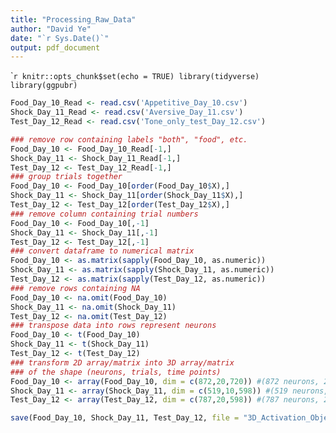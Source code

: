 ```yaml
---
title: "Processing_Raw_Data"
author: "David Ye"
date: "`r Sys.Date()`"
output: pdf_document
---
```


````r
knitr::opts_chunk$set(echo = TRUE)
library(tidyverse)
library(ggpubr)
```

```r
Food_Day_10_Read <- read.csv('Appetitive_Day_10.csv')
Shock_Day_11_Read <- read.csv('Aversive_Day_11.csv')
Test_Day_12_Read <- read.csv('Tone_only_test_Day_12.csv')
```

```r
### remove row containing labels "both", "food", etc.
Food_Day_10 <- Food_Day_10_Read[-1,]
Shock_Day_11 <- Shock_Day_11_Read[-1,]
Test_Day_12 <- Test_Day_12_Read[-1,]
### group trials together
Food_Day_10 <- Food_Day_10[order(Food_Day_10$X),]
Shock_Day_11 <- Shock_Day_11[order(Shock_Day_11$X),]
Test_Day_12 <- Test_Day_12[order(Test_Day_12$X),]
### remove column containing trial numbers
Food_Day_10 <- Food_Day_10[,-1]
Shock_Day_11 <- Shock_Day_11[,-1]
Test_Day_12 <- Test_Day_12[,-1]
### convert dataframe to numerical matrix
Food_Day_10 <- as.matrix(sapply(Food_Day_10, as.numeric))
Shock_Day_11 <- as.matrix(sapply(Shock_Day_11, as.numeric))
Test_Day_12 <- as.matrix(sapply(Test_Day_12, as.numeric))
### remove rows containing NA
Food_Day_10 <- na.omit(Food_Day_10)
Shock_Day_11 <- na.omit(Shock_Day_11)
Test_Day_12 <- na.omit(Test_Day_12)
### transpose data into rows represent neurons
Food_Day_10 <- t(Food_Day_10)
Shock_Day_11 <- t(Shock_Day_11)
Test_Day_12 <- t(Test_Day_12)
### transform 2D array/matrix into 3D array/matrix
### of the shape (neurons, trials, time points)
Food_Day_10 <- array(Food_Day_10, dim = c(872,20,720)) #(872 neurons, 20 trials, 720 time points)
Shock_Day_11 <- array(Shock_Day_11, dim = c(519,10,598)) #(519 neurons, 10 trials, 598 time points)
Test_Day_12 <- array(Test_Day_12, dim = c(787,20,598)) #(787 neurons, 20 trials, 598 time points)
```

```r
save(Food_Day_10, Shock_Day_11, Test_Day_12, file = "3D_Activation_Object.RData")
```